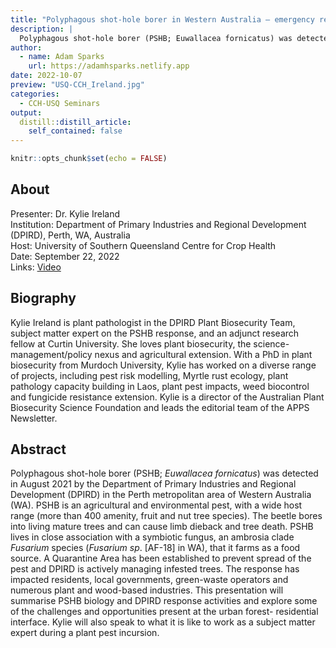 ```yaml
---
title: "Polyphagous shot-hole borer in Western Australia – emergency response at the urban interface"
description: |
  Polyphagous shot-hole borer (PSHB; Euwallacea fornicatus) was detected in August 2021 by the Department of Primary Industries and Regional Development (DPIRD) in the Perth metropolitan area of Western Australia (WA). PSHB is an agricultural and environmental pest, with a wide host range (>400 amenity, fruit and nut tree species). This presentation will summarise PSHB biology and DPIRD response activities and explore some of the challenges and opportunities present at the urban forest- residential interface. Kylie will also speak to what it is like to work as a subject matter expert during a plant pest incursion.
author:
  - name: Adam Sparks
    url: https://adamhsparks.netlify.app
date: 2022-10-07
preview: "USQ-CCH_Ireland.jpg"
categories:
  - CCH-USQ Seminars
output:
  distill::distill_article:
    self_contained: false
---
```



```r
knitr::opts_chunk$set(echo = FALSE)
```

## About
Presenter: Dr. Kylie Ireland\
Institution: Department of Primary Industries and Regional Development (DPIRD), Perth, WA, Australia\
Host: University of Southern Queensland Centre for Crop Health\
Date: September 22, 2022\
Links: [Video](https://youtu.be/fiktST8454w)

## Biography

Kylie Ireland is plant pathologist in the DPIRD Plant Biosecurity Team, subject matter expert on the PSHB response, and an adjunct research fellow at Curtin University. She loves plant biosecurity, the science-management/policy nexus and agricultural extension.
With a PhD in plant biosecurity from Murdoch University, Kylie has worked on a diverse range of projects, including pest risk modelling, Myrtle rust ecology, plant pathology capacity building in Laos, plant pest impacts, weed biocontrol and fungicide resistance extension.
Kylie is a director of the Australian Plant Biosecurity Science Foundation and leads the editorial team of the APPS Newsletter.

## Abstract

Polyphagous shot-hole borer (PSHB; _Euwallacea fornicatus_) was detected in August 2021 by the Department of Primary Industries and Regional Development (DPIRD) in the Perth metropolitan area of Western Australia (WA).
PSHB is an agricultural and environmental pest, with a wide host range (more than 400 amenity, fruit and nut tree species).
The beetle bores into living mature trees and can cause limb dieback and tree death.
PSHB lives in close association with a symbiotic fungus, an ambrosia clade _Fusarium_ species (_Fusarium sp_. [AF-18] in WA), that it farms as a food source.
A Quarantine Area has been established to prevent spread of the pest and DPIRD is actively managing infested trees.
The response has impacted residents, local governments, green-waste operators and numerous plant and wood-based industries.
This presentation will summarise PSHB biology and DPIRD response activities and explore some of the challenges and opportunities present at the urban forest- residential interface.
Kylie will also speak to what it is like to work as a subject matter expert during a plant pest incursion.
